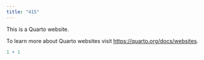 ```yaml
---
title: "415"
---
```


This is a Quarto website.

To learn more about Quarto websites visit <https://quarto.org/docs/websites>.

```r
1 + 1
```
